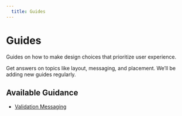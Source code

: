 ```yaml
---
  title: Guides
---
```


# Guides

Guides on how to make design choices that prioritize user experience.

Get answers on topics like layout, messaging, and placement. We’ll be adding new guides regularly.


## Available Guidance
- [Validation Messaging](/using-spark/guides/validation-messaging)
